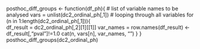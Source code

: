 posthoc_diff_groups <- function(df_ph){
  # list of variable names to be analysed
  vars = unlist(dc2_ordinal_ph[,1])
  # looping through all variables
  for (n in 1:length(dc2_ordinal_ph[,1])){    
    df_result = dc2_ordinal_ph[,2][1][[1]] 
    var_names = row.names(df_result) <- df_result[,"pval"]!=1.0
    cat(n, vars[n], var_names, "\n")
  }
}
posthoc_diff_groups(dc2_ordinal_ph)